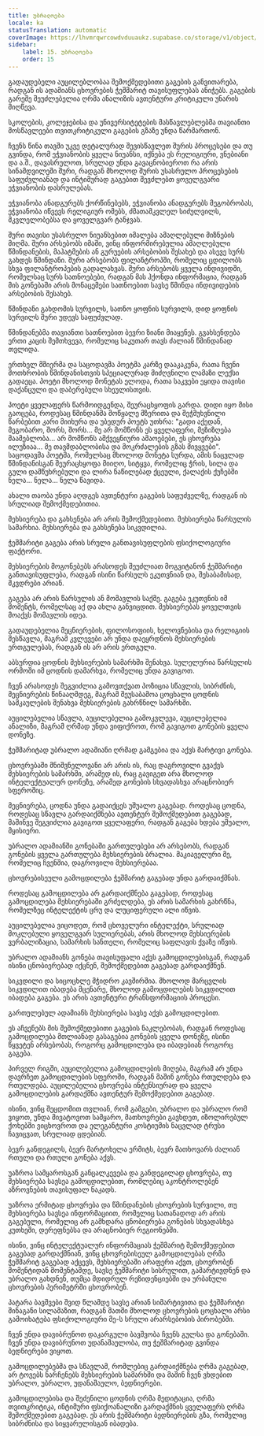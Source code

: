 ```yaml
---
title: უბრალოება
locale: ka
statusTranslation: automatic
coverImage: https://lhvmrqwrcowdvduuaukz.supabase.co/storage/v1/object/public/strapi-uploads/small_cover-educacion-fundamental.webp-2d51a7828a2b1309555be27f7e2a61a0.webp
sidebar:
    label: 15. უბრალოება
    order: 15
---
```

გადაუდებელი აუცილებლობაა შემოქმედებითი გაგების განვითარება, რადგან ის ადამიანს ცხოვრების ჭეშმარიტ თავისუფლებას ანიჭებს. გაგების გარეშე შეუძლებელია ღრმა ანალიზის ავთენტური კრიტიკული უნარის მიღწევა.

სკოლების, კოლეჯებისა და უნივერსიტეტების მასწავლებლებმა თავიანთი მოსწავლეები თვითკრიტიკული გაგების გზაზე უნდა წარმართონ.

ჩვენს წინა თავში უკვე დეტალურად შევისწავლეთ შურის პროცესები და თუ გვინდა, რომ ეჭვიანობის ყველა ნიუანსი, იქნება ეს რელიგიური, ვნებიანი და ა.შ., დავასრულოთ, სრულად უნდა გავაცნობიეროთ რა არის სინამდვილეში შური, რადგან მხოლოდ შურის უსასრულო პროცესების საფუძვლიანად და ინტიმურად გაგებით შევძლებთ ყოველგვარი ეჭვიანობის დასრულებას.

ეჭვიანობა ანადგურებს ქორწინებებს, ეჭვიანობა ანადგურებს მეგობრობას, ეჭვიანობა იწვევს რელიგიურ ომებს, ძმათამკვლელ სიძულვილს, მკვლელობებსა და ყოველგვარ ტანჯვას.

შური თავისი უსასრულო ნიუანსებით იმალება ამაღლებული მიზნების მიღმა. შური არსებობს იმაში, ვინც ინფორმირებულია ამაღლებული წმინდანების, მაჰატმების ან გურუების არსებობის შესახებ და ასევე სურს გახდეს წმინდანი. შური არსებობს ფილანტროპში, რომელიც ცდილობს სხვა ფილანტროპების გადალახვას. შური არსებობს ყველა ინდივიდში, რომელსაც სურს სათნოებები, რადგან მას ჰქონდა ინფორმაცია, რადგან მის გონებაში არის მონაცემები სათნოებით სავსე წმინდა ინდივიდების არსებობის შესახებ.

წმინდანი გახდომის სურვილს, სათნო ყოფნის სურვილს, დიდ ყოფნის სურვილს შური უდევს საფუძვლად.

წმინდანებმა თავიანთი სათნოებით ბევრი ზიანი მიაყენეს. გვახსენდება ერთი კაცის შემთხვევა, რომელიც საკუთარ თავს ძალიან წმინდანად თვლიდა.

ერთხელ მშიერმა და საცოდავმა პოეტმა კარზე დააკაკუნა, რათა ჩვენი მოთხრობის წმინდანისთვის სპეციალურად მიძღვნილი ლამაზი ლექსი გადაეცა. პოეტი მხოლოდ მონეტას ელოდა, რათა საკვები ეყიდა თავისი დაქანცული და დაბერებული სხეულისთვის.

პოეტი ყველაფერს წარმოიდგენდა, შეურაცხყოფის გარდა. დიდი იყო მისი გაოცება, როდესაც წმინდანმა მოწყალე მზერითა და შეჭმუხვნილი წარბებით კარი მიიხურა და უბედურ პოეტს უთხრა: "გადი აქედან, მეგობარო, შორს, შორს... მე არ მომწონს ეს ყველაფერი, მეზიზღება მაამებლობა... არ მომწონს ამქვეყნიური ამაოებები, ეს ცხოვრება ილუზიაა... მე თავმდაბლობისა და მოკრძალების გზას მივყვები". საცოდავმა პოეტმა, რომელსაც მხოლოდ მონეტა სურდა, ამის ნაცვლად წმინდანისგან შეურაცხყოფა მიიღო, სიტყვა, რომელიც ჭრის, სილა და გული დამწუხრებული და ლირა ნაწილებად ქცეული, ქალაქის ქუჩებში ნელა... ნელა... ნელა წავიდა.

ახალი თაობა უნდა აღდგეს ავთენტური გაგების საფუძველზე, რადგან ის სრულიად შემოქმედებითია.

მეხსიერება და გახსენება არ არის შემოქმედებითი. მეხსიერება წარსულის სამარხია. მეხსიერება და გახსენება სიკვდილია.

ჭეშმარიტი გაგება არის სრული განთავისუფლების ფსიქოლოგიური ფაქტორი.

მეხსიერების მოგონებებს არასოდეს შეუძლიათ მოგვიტანონ ჭეშმარიტი განთავისუფლება, რადგან ისინი წარსულს ეკუთვნიან და, შესაბამისად, მკვდრები არიან.

გაგება არ არის წარსულის ან მომავლის საქმე. გაგება ეკუთვნის იმ მომენტს, რომელსაც აქ და ახლა განვიცდით. მეხსიერებას ყოველთვის მოაქვს მომავლის იდეა.

გადაუდებელია მეცნიერების, ფილოსოფიის, ხელოვნებისა და რელიგიის შესწავლა, მაგრამ კვლევები არ უნდა დაეყრდნოს მეხსიერების ერთგულებას, რადგან ის არ არის ერთგული.

აბსურდია ცოდნის მეხსიერების სამარხში შენახვა. სულელურია წარსულის ორმოში იმ ცოდნის დამარხვა, რომელიც უნდა გავიგოთ.

ჩვენ არასოდეს შეგვიძლია გამოვთქვათ პოზიცია სწავლის, სიბრძნის, მეცნიერების წინააღმდეგ, მაგრამ შეუსაბამოა ცოცხალი ცოდნის სამკაულების შენახვა მეხსიერების გახრწნილ სამარხში.

აუცილებელია სწავლა, აუცილებელია გამოკვლევა, აუცილებელია ანალიზი, მაგრამ ღრმად უნდა ვიფიქროთ, რომ გავიგოთ გონების ყველა დონეზე.

ჭეშმარიტად უბრალო ადამიანი ღრმად გამგებია და აქვს მარტივი გონება.

ცხოვრებაში მნიშვნელოვანი არ არის ის, რაც დაგროვილი გვაქვს მეხსიერების სამარხში, არამედ ის, რაც გავიგეთ არა მხოლოდ ინტელექტუალურ დონეზე, არამედ გონების სხვადასხვა არაცნობიერ სფეროშიც.

მეცნიერება, ცოდნა უნდა გადაიქცეს უშუალო გაგებად. როდესაც ცოდნა, როდესაც სწავლა გარდაიქმნება ავთენტურ შემოქმედებით გაგებად, მაშინვე შეგვიძლია გავიგოთ ყველაფერი, რადგან გაგება ხდება უშუალო, მყისიერი.

უბრალო ადამიანში გონებაში გართულებები არ არსებობს, რადგან გონების ყველა გართულება მეხსიერების ბრალია. მაკიაველური მე, რომელიც ჩვენშია, დაგროვილი მეხსიერებაა.

ცხოვრებისეული გამოცდილება ჭეშმარიტ გაგებად უნდა გარდაიქმნას.

როდესაც გამოცდილება არ გარდაიქმნება გაგებად, როდესაც გამოცდილება მეხსიერებაში გრძელდება, ეს არის სამარხის გახრწნა, რომელზეც ინტელექტის ცრუ და ლუციფერული ალი იწვის.

აუცილებელია ვიცოდეთ, რომ ცხოველური ინტელექტი, სრულიად მოკლებული ყოველგვარ სულიერებას, არის მხოლოდ მეხსიერების ვერბალიზაცია, სამარხის სანთელი, რომელიც საფლავის ქვაზე იწვის.

უბრალო ადამიანს გონება თავისუფალი აქვს გამოცდილებისგან, რადგან ისინი ცნობიერებად იქცნენ, შემოქმედებით გაგებად გარდაიქმნენ.

სიკვდილი და სიცოცხლე მჭიდრო კავშირშია. მხოლოდ მარცვლის სიკვდილით იბადება მცენარე, მხოლოდ გამოცდილების სიკვდილით იბადება გაგება. ეს არის ავთენტური ტრანსფორმაციის პროცესი.

გართულებულ ადამიანს მეხსიერება სავსე აქვს გამოცდილებით.

ეს აჩვენებს მის შემოქმედებითი გაგების ნაკლებობას, რადგან როდესაც გამოცდილება მთლიანად გასაგებია გონების ყველა დონეზე, ისინი წყვეტენ არსებობას, როგორც გამოცდილება და იბადებიან როგორც გაგება.

პირველ რიგში, აუცილებელია გამოცდილების მიღება, მაგრამ არ უნდა დავრჩეთ გამოცდილების სფეროში, რადგან მაშინ გონება რთულდება და რთულდება. აუცილებელია ცხოვრება ინტენსიურად და ყველა გამოცდილების გარდაქმნა ავთენტურ შემოქმედებით გაგებად.

ისინი, ვინც შეცდომით თვლიან, რომ გამგები, უბრალო და უბრალო რომ ვიყოთ, უნდა მივატოვოთ სამყარო, მათხოვრები გავხდეთ, იზოლირებულ ქოხებში ვიცხოვროთ და ელეგანტური კოსტიუმის ნაცვლად ტრუსი ჩავიცვათ, სრულიად ცდებიან.

ბევრ განდეგილს, ბევრ მარტოხელა ერმიტს, ბევრ მათხოვარს ძალიან რთული და რთული გონება აქვს.

უაზროა სამყაროსგან განცალკევება და განდეგილად ცხოვრება, თუ მეხსიერება სავსეა გამოცდილებით, რომლებიც აკონტროლებენ აზროვნების თავისუფალ ნაკადს.

უაზროა ერმიტად ცხოვრება და წმინდანების ცხოვრების სურვილი, თუ მეხსიერება სავსეა ინფორმაციით, რომელიც სათანადოდ არ არის გაგებული, რომელიც არ გამხდარა ცნობიერება გონების სხვადასხვა კუთხეში, დერეფნებსა და არაცნობიერ რეგიონებში.

ისინი, ვინც ინტელექტუალურ ინფორმაციას ჭეშმარიტ შემოქმედებით გაგებად გარდაქმნიან, ვინც ცხოვრებისეულ გამოცდილებას ღრმა ჭეშმარიტ გაგებად აქცევს, მეხსიერებაში არაფერი აქვთ, ცხოვრობენ მომენტიდან მომენტამდე, სავსე ჭეშმარიტი სისრულით, გამარტივდნენ და უბრალო გახდნენ, თუმცა მდიდრულ რეზიდენციებში და ურბანული ცხოვრების პერიმეტრში ცხოვრობენ.

პატარა ბავშვები შვიდ წლამდე სავსე არიან სიმარტივითა და ჭეშმარიტი შინაგანი სილამაზით, რადგან მათში მხოლოდ ცხოვრების ცოცხალი არსი გამოიხატება ფსიქოლოგიური მე-ს სრული არარსებობის პირობებში.

ჩვენ უნდა დავიბრუნოთ დაკარგული ბავშვობა ჩვენს გულსა და გონებაში. ჩვენ უნდა დავიბრუნოთ უდანაშაულობა, თუ ჭეშმარიტად გვინდა ბედნიერები ვიყოთ.

გამოცდილებებმა და სწავლამ, რომლებიც გარდაიქმნება ღრმა გაგებად, არ ტოვებს ნარჩენებს მეხსიერების სამარხში და მაშინ ჩვენ ვხდებით უბრალო, უბრალო, უდანაშაულო, ბედნიერები.

გამოცდილებისა და შეძენილი ცოდნის ღრმა მედიტაცია, ღრმა თვითკრიტიკა, ინტიმური ფსიქოანალიზი გარდაქმნის ყველაფერს ღრმა შემოქმედებით გაგებად. ეს არის ჭეშმარიტი ბედნიერების გზა, რომელიც სიბრძნისა და სიყვარულისგან იბადება.

